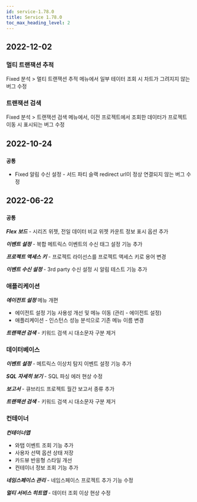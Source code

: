 ```yaml
---
id: service-1.78.0
title: Service 1.78.0
toc_max_heading_level: 2
---
```



## 2022-12-02

### 멀티 트랜잭션 추적

<Status>Fixed</Status> <UI>분석</UI> > <UI>멀티 트랜잭션 추적</UI> 메뉴에서 일부 테이터 조회 시 차트가 그려지지 않는 버그 수정

### 트랜잭션 검색

<Status>Fixed</Status> <UI>분석</UI> > <UI>트랜잭션 검색</UI> 메뉴에서, 이전 프로젝트에서 조회한 데이터가 프로젝트 이동 시 표시되는 버그 수정

## 2022-10-24

### `공통`

* <Status>Fixed</Status> 알림 수신 설정 - 서드 파티 슬랙 redirect url이 정상 연결되지 않는 버그 수정

## 2022-06-22

### `공통`

***Flex 보드*** - 시리즈 위젯, 전일 데이터 비교 위젯 카운트 정보 표시 옵션 추가

***이벤트 설정*** - 복합 메트릭스 이벤트의 수신 태그 설정 기능 추가

***프로젝트 액세스 키*** - 프로젝트 라이선스를 프로젝트 액세스 키로 용어 변경

***이벤트 수신 설정*** - 3rd party 수신 설정 시 알림 테스트 기능 추가

### 애플리케이션

***에이전트 설정*** 메뉴 개편

- 에이전트 설정 기능 사용성 개선 및 메뉴 이동 (관리 - 에이전트 설정)
- 애플리케이션 - 인스턴스 성능 분석으로 기존 메뉴 이름 변경

***트랜잭션 검색*** - 키워드 검색 시 대소문자 구분 제거

### 데이터베이스

***이벤트 설정*** - 메트릭스 이상치 탐지 이벤트 설정 기능 추가 

***SQL 자세히 보기*** - SQL 파싱 에러 현상 수정

***보고서*** - 큐브리드 프로젝트 월간 보고서 종류 추가

***트랜잭션 검색*** - 키워드 검색 시 대소문자 구분 제거

### 컨테이너

***컨테이너맵***

- 와탭 이벤트 조회 기능 추가 
- 사용자 선택 옵션 상태 저장
- 카드뷰 반응형 스타일 개선
- 컨테이너 정보 조회 기능 추가

***네임스페이스 관리*** - 네임스페이스 프로젝트 추가 기능 수정

***멀티 서비스 히트맵*** - 데이터 조회 이상 현상 수정